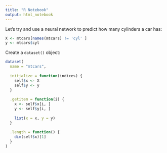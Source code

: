 ```yaml
---
title: "R Notebook"
output: html_notebook
---
```


Let's try and use a neural network to predict how many cylinders a car has:

```r
X <- mtcars[names(mtcars) != 'cyl' ]
y <- mtcars$cyl
```

Create a `dataset()` object:

```r
dataset(
  name = "mtcars",
  
  initialize = function(indices) {
    self$x <- X
    self$y <- y
  }
  
  .getitem = function(i) {
    x <- self$x[i, ]
    y <- self$y[i, ]
    
    list(x = x, y = y)
  }
  
  .length = function() {
    dim(self$x)[1]
  }
)
```


